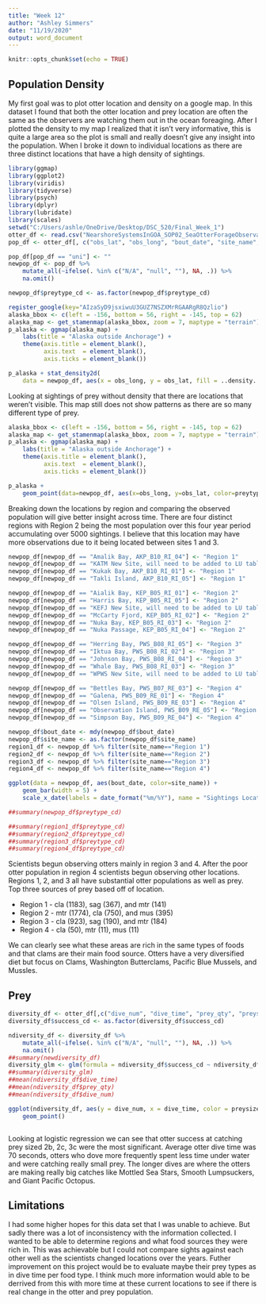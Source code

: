 ```yaml
---
title: "Week 12"
author: "Ashley Simmers"
date: "11/19/2020"
output: word_document
---
```


```r
knitr::opts_chunk$set(echo = TRUE)
```


## Population Density

My first goal was to plot otter location and density on a google map. In this dataset I found that both the otter location and prey location are often the same as the observers are watching them out in the ocean foreaging. After I plotted the density to my map I realized that it isn't very informative, this is quite a large area so the plot is small and really doesn't give any insight into the population. When I broke it down to individual locations as there are three distinct locations that have a high density of sightings.


```r
library(ggmap)
library(ggplot2)
library(viridis)
library(tidyverse)
library(psych)
library(dplyr)
library(lubridate)
library(scales)
setwd("C:/Users/ashle/OneDrive/Desktop/DSC_520/Final_Week_1")
otter_df <- read.csv("NearshoreSystemsInGOA_SOP02_SeaOtterForageObservations_2012-2016.csv")
pop_df <- otter_df[, c("obs_lat", "obs_long", "bout_date", "site_name", "preytype_cd")]

pop_df[pop_df == "uni"] <- ""
newpop_df <- pop_df %>% 
    mutate_all(~ifelse(. %in% c("N/A", "null", ""), NA, .)) %>% 
    na.omit()

newpop_df$preytype_cd <- as.factor(newpop_df$preytype_cd)

register_google(key="AIzaSyD9jsxiwuU3GUZ7NSZXMrRGAARgR8Qzlio")
alaska_bbox <- c(left = -156, bottom = 56, right = -145, top = 62)
alaska_map <- get_stamenmap(alaska_bbox, zoom = 7, maptype = "terrain") 
p_alaska <- ggmap(alaska_map) +
    labs(title = "Alaska outside Anchorage") +
    theme(axis.title = element_blank(), 
          axis.text  = element_blank(),
          axis.ticks = element_blank())

p_alaska + stat_density2d(
    data = newpop_df, aes(x = obs_long, y = obs_lat, fill = ..density..), geom = "tile", contour = F, alpha = .5) + scale_fill_viridis(option = "inferno")

```

Looking at sightings of prey without density that there are locations that weren't visible. This map still does not show patterns as there are so many different type of prey.

```r
alaska_bbox <- c(left = -156, bottom = 56, right = -145, top = 62)
alaska_map <- get_stamenmap(alaska_bbox, zoom = 7, maptype = "terrain") 
p_alaska <- ggmap(alaska_map) +
    labs(title = "Alaska outside Anchorage") +
    theme(axis.title = element_blank(), 
          axis.text  = element_blank(),
          axis.ticks = element_blank())

p_alaska +
    geom_point(data=newpop_df, aes(x=obs_long, y=obs_lat, color=preytype_cd), size=3, alpha=.5)
```


Breaking down the locations by region and comparing the observed population will give better insight across time. There are four distinct regions with Region 2 being the most population over this four year period accumulating over 5000 sightings. I believe that this location may have more observations due to it being located between sites 1 and 3.

```r
newpop_df[newpop_df == "Amalik Bay, AKP_B10_RI_04"] <- "Region 1"
newpop_df[newpop_df == "KATM New Site, will need to be added to LU table"] <- "Region 1"
newpop_df[newpop_df == "Kukak Bay, AKP_B10_RI_01"] <- "Region 1"
newpop_df[newpop_df == "Takli Island, AKP_B10_RI_05"] <- "Region 1"

newpop_df[newpop_df == "Aialik Bay, KEP_B05_RI_01"] <- "Region 2"
newpop_df[newpop_df == "Harris Bay, KEP_B05_RI_05"] <- "Region 2"
newpop_df[newpop_df == "KEFJ New Site, will need to be added to LU table"] <- "Region 2"
newpop_df[newpop_df == "McCarty Fjord, KEP_B05_RI_02"] <- "Region 2"
newpop_df[newpop_df == "Nuka Bay, KEP_B05_RI_03"] <- "Region 2"
newpop_df[newpop_df == "Nuka Passage, KEP_B05_RI_04"] <- "Region 2"

newpop_df[newpop_df == "Herring Bay, PWS_B08_RI_05"] <- "Region 3"
newpop_df[newpop_df == "Iktua Bay, PWS_B08_RI_02"] <- "Region 3"
newpop_df[newpop_df == "Johnson Bay, PWS_B08_RI_04"] <- "Region 3"
newpop_df[newpop_df == "Whale Bay, PWS_B08_RI_03"] <- "Region 3"
newpop_df[newpop_df == "WPWS New Site, will need to be added to LU table"] <- "Region 3"

newpop_df[newpop_df == "Bettles Bay, PWS_B07_RE_03"] <- "Region 4"
newpop_df[newpop_df == "Galena, PWS_B09_RE_01"] <- "Region 4"
newpop_df[newpop_df == "Olsen Island, PWS_B09_RE_03"] <- "Region 4"
newpop_df[newpop_df == "Observation Island, PWS_B09_RE_05"] <- "Region 4"
newpop_df[newpop_df == "Simpson Bay, PWS_B09_RE_04"] <- "Region 4"

newpop_df$bout_date <- mdy(newpop_df$bout_date)
newpop_df$site_name <- as.factor(newpop_df$site_name)
region1_df <- newpop_df %>% filter(site_name=="Region 1")
region2_df <- newpop_df %>% filter(site_name=="Region 2")
region3_df <- newpop_df %>% filter(site_name=="Region 3")
region4_df <- newpop_df %>% filter(site_name=="Region 4")

ggplot(data = newpop_df, aes(bout_date, color=site_name)) +
    geom_bar(width = 5) +
    scale_x_date(labels = date_format("%m/%Y"), name = "Sightings Location by Date")

##summary(newpop_df$preytype_cd)

##summary(region1_df$preytype_cd)
##summary(region2_df$preytype_cd)
##summary(region3_df$preytype_cd)
##summary(region4_df$preytype_cd)

```

Scientists begun observing otters mainly in region 3 and 4. After the poor otter population in region 4 scientists begun observing other locations. Regions 1, 2, and 3 all have substantial otter populations as well as prey. Top three sources of prey based off of location.

* Region 1 - cla (1183), sag (367), and mtr (141) 
* Region 2 - mtr (1774), cla (750), and mus (395)
* Region 3 - cla (923), sag (190), and mtr (184)
* Region 4 - cla (50), mtr (11), mus (11)

We can clearly see what these areas are rich in the same types of foods and that clams are their main food source. Otters have a very diversified diet but focus on Clams, Washington Butterclams, Pacific Blue Mussels, and Mussles. 

## Prey 

```r

diversity_df <- otter_df[,c("dive_num", "dive_time", "prey_qty", "preysize_cd", "success_cd", "preytype_cd", "bout_date")]
diversity_df$success_cd <- as.factor(diversity_df$success_cd)

ndiversity_df <- diversity_df %>% 
    mutate_all(~ifelse(. %in% c("N/A", "null", ""), NA, .)) %>% 
    na.omit()
##summary(newdiversity_df)
diversity_glm <- glm(formula = ndiversity_df$success_cd ~ ndiversity_df$dive_num + ndiversity_df$dive_time + ndiversity_df$prey_qty + ndiversity_df$preysize_cd + ndiversity_df$preytype_cd)
##summary(diversity_glm)
##mean(ndiversity_df$dive_time)
##mean(ndiversity_df$prey_qty)
##mean(ndiversity_df$dive_num)

ggplot(ndiversity_df, aes(y = dive_num, x = dive_time, color = preysize_cd)) +
    geom_point()



```

Looking at logistic regression we can see that otter success at catching prey sized 2b, 2c, 3c were the most significant. Average otter dive time was 70 seconds, otters who dove more frequently spent less time under water and were catching really small prey. The longer dives are where the otters are making really big catches like Mottled Sea Stars, Smooth Lumpsuckers, and Giant Pacific Octopus. 


## Limitations

I had some higher hopes for this data set that I was unable to achieve. But sadly there was a lot of inconsistency with the information collected. I wanted to be able to determine regions and what food sources they were rich in. This was achievable but I could not compare sights against each other well as the scientists changed locations over the years. Futher improvement on this project would be to evaluate maybe their prey types as in dive time per food type. I think much more information would able to be derrived from this with more time at these current locations to see if there is real change in the otter and prey population. 